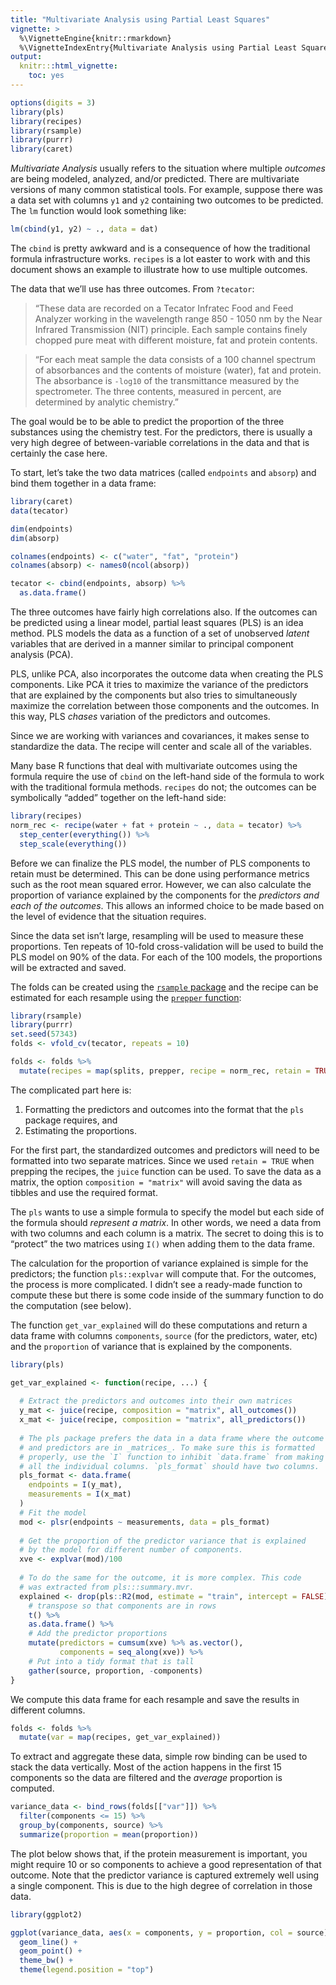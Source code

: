```yaml
---
title: "Multivariate Analysis using Partial Least Squares"
vignette: >
  %\VignetteEngine{knitr::rmarkdown}
  %\VignetteIndexEntry{Multivariate Analysis using Partial Least Squares}
output:
  knitr:::html_vignette:
    toc: yes
---
```


```r
options(digits = 3)
library(pls)
library(recipes)
library(rsample)
library(purrr)
library(caret)
```

_Multivariate Analysis_ usually refers to the situation where multiple _outcomes_ are being modeled, analyzed, and/or predicted. There are multivariate versions of many common statistical tools. For example, suppose there was a data set with columns `y1` and `y2` containing two outcomes to be predicted. The `lm` function would look something like:

```r
lm(cbind(y1, y2) ~ ., data = dat)
```

The `cbind` is pretty awkward and is a consequence of how the traditional formula infrastructure works. `recipes` is a lot easter to work with and this document shows an example to illustrate how to use multiple outcomes.   

The data that we'll use has three outcomes. From `?tecator`:

> "These data are recorded on a Tecator Infratec Food and Feed Analyzer working in the wavelength range 850 - 1050 nm by the Near Infrared Transmission (NIT) principle. Each sample contains finely chopped pure meat with different moisture, fat and protein contents.

> "For each meat sample the data consists of a 100 channel spectrum of absorbances and the contents of moisture (water), fat and protein. The absorbance is `-log10` of the transmittance measured by the spectrometer. The three contents, measured in percent, are determined by analytic chemistry."

The goal would be to be able to predict the proportion of the three substances using the chemistry test. For the predictors, there is usually a very high degree of between-variable correlations in the data and that is certainly the case here. 

To start, let's take the two data matrices (called `endpoints` and `absorp`) and bind them together in a data frame:

```r
library(caret)
data(tecator)

dim(endpoints)
dim(absorp)

colnames(endpoints) <- c("water", "fat", "protein")
colnames(absorp) <- names0(ncol(absorp))

tecator <- cbind(endpoints, absorp) %>%
  as.data.frame()
```
The three outcomes have fairly high correlations also. If the outcomes can be predicted using a linear model, partial least squares (PLS) is an idea method. PLS models the data as a function of a set of unobserved _latent_ variables that are derived in a manner similar to principal component analysis (PCA). 

PLS, unlike PCA, also incorporates the outcome data when creating the PLS components. Like PCA it tries to maximize the variance of the predictors that are explained by the components but also tries to simultaneously maximize the correlation between those components and the outcomes. In this way, PLS _chases_ variation of the predictors and outcomes. 

Since we are working with variances and covariances, it makes sense to standardize the data. The recipe will center and scale all of the variables. 

Many base R functions that deal with multivariate outcomes using the formula require the use of `cbind` on the left-hand side of the formula to work with the traditional formula methods. `recipes` do not; the outcomes can be symbolically "added" together on the left-hand side:

```r
library(recipes)
norm_rec <- recipe(water + fat + protein ~ ., data = tecator) %>%
  step_center(everything()) %>%
  step_scale(everything())
```

Before we can finalize the PLS model, the number of PLS components to retain must be determined. This can be done using performance metrics such as the root mean squared error. However, we can also calculate the proportion of variance explained by the components for the _predictors and each of the outcomes_. This allows an informed choice to be made based on the level of evidence that the situation requires. 

Since the data set isn't large, resampling will be used to measure these proportions. Ten repeats of 10-fold cross-validation will be used to build the PLS model on 90% of the data. For each of the 100 models, the proportions will be extracted and saved. 

The folds can be created using the [`rsample` package](https://tidymodels.github.io/rsample/) and the recipe can be estimated for each resample using the [`prepper` function](https://tidymodels.github.io/rsample/reference/prepper.html): 

```r
library(rsample)
library(purrr)
set.seed(57343)
folds <- vfold_cv(tecator, repeats = 10)

folds <- folds %>%
  mutate(recipes = map(splits, prepper, recipe = norm_rec, retain = TRUE))
```

The complicated part here is:

1. Formatting the predictors and outcomes into the format that the `pls` package requires, and
2. Estimating the proportions. 

For the first part, the standardized outcomes and predictors will need to be formatted into two separate matrices. Since we used `retain = TRUE` when prepping the recipes, the `juice` function can be used. To save the data as a matrix, the option `composition = "matrix"` will avoid saving the data as tibbles and use the required format. 

The `pls` wants to use a simple formula to specify the model but each side of the formula should _represent a matrix_. In other words, we need a data from with two columns and each column is a matrix. The secret to doing this is to "protect" the two matrices using `I()` when adding them to the data frame.

The calculation for the proportion of variance explained is simple for the predictors; the function `pls::explvar` will compute that. For the outcomes, the process is more complicated. I didn't see a ready-made function to compute these but there is some code inside of the summary function to do the computation (see below). 

The function `get_var_explained` will do these computations and return a data frame with columns `components`, `source` (for the predictors, water, etc) and the `proportion` of variance that is explained by the components. 


```r
library(pls)

get_var_explained <- function(recipe, ...) {
  
  # Extract the predictors and outcomes into their own matrices
  y_mat <- juice(recipe, composition = "matrix", all_outcomes())
  x_mat <- juice(recipe, composition = "matrix", all_predictors())
  
  # The pls package prefers the data in a data frame where the outcome
  # and predictors are in _matrices_. To make sure this is formatted
  # properly, use the `I` function to inhibit `data.frame` from making
  # all the individual columns. `pls_format` should have two columns.
  pls_format <- data.frame(
    endpoints = I(y_mat),
    measurements = I(x_mat)
  )
  # Fit the model
  mod <- plsr(endpoints ~ measurements, data = pls_format)
  
  # Get the proportion of the predictor variance that is explained
  # by the model for different number of components. 
  xve <- explvar(mod)/100 
  
  # To do the same for the outcome, it is more complex. This code 
  # was extracted from pls:::summary.mvr. 
  explained <- drop(pls::R2(mod, estimate = "train", intercept = FALSE)$val) %>% 
    # transpose so that components are in rows
    t() %>% 
    as.data.frame() %>%
    # Add the predictor proportions
    mutate(predictors = cumsum(xve) %>% as.vector(),
           components = seq_along(xve)) %>%
    # Put into a tidy format that is tall
    gather(source, proportion, -components)
}
```

We compute this data frame for each resample and save the results in different columns. 

```r
folds <- folds %>%
  mutate(var = map(recipes, get_var_explained))
```

To extract and aggregate these data, simple row binding can be used to stack the data vertically. Most of the action happens in the first 15 components so the data are filtered and the _average_ proportion is computed.


```r
variance_data <- bind_rows(folds[["var"]]) %>%
  filter(components <= 15) %>%
  group_by(components, source) %>%
  summarize(proportion = mean(proportion))
```

The plot below shows that, if the protein measurement is important, you might require 10 or so components to achieve a good representation of that outcome. Note that the predictor variance is captured extremely well using a single component. This is due to the high degree of correlation in those data. 


```r
library(ggplot2)

ggplot(variance_data, aes(x = components, y = proportion, col = source)) + 
  geom_line() + 
  geom_point() + 
  theme_bw() + 
  theme(legend.position = "top")
```
